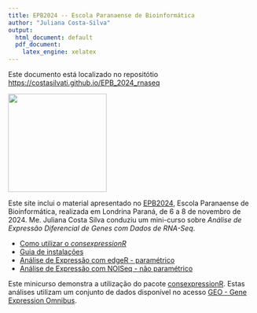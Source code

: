 ```yaml
---
title: EPB2024 -- Escola Paranaense de Bioinformática
author: "Juliana Costa-Silva"
output:
  html_document: default
  pdf_document: 
    latex_engine: xelatex
---
```



Este documento está localizado no repositótio
[https://costasilvati.github.io/EPB_2024_rnaseq](https://costasilvati.github.io/EPB_2024_rnaseq)

![](man/figures/qrcode.png){width=200px}

Este site inclui o material apresentado no [EPB2024](https://www.even3.com.br/epbioinfo2024/), 
Escola Paranaense de Bioinformática, realizada em Londrina Paraná,
de 6 a 8 de novembro de 2024. Me. Juliana Costa Silva conduziu um mini-curso sobre 
*Análise de Expressão Diferencial de Genes com Dados de RNA-Seq*.

- [Como utilizar o *consexpressionR*][A]
- [Guia de instalações][B]
- [Análise de Expressão com edgeR - paramétrico][C]
- [Análise de Expressão com NOISeq - não paramétrico][D]


Este minicurso demonstra a utilização do pacote 
[consexpressionR](https://github.com/costasilvati/consexpressionR/). 
Estas análises utilizam um conjunto de dados disponível no acesso
[GEO - Gene Expression Omnibus](https://www.ncbi.nlm.nih.gov/geo/query/acc.cgi?acc=GSE95077).


<!-- 
- [B. Using R to Understand Bioinformatic Results][B]
- [C. R / Bioconductor for Genomic Analysis][C]
-->
[A]: vignettes/a_talk.html
[B]: vignettes/b_install.html
[C]: vignettes/c_edger.html
[D]: vignettes/d_NOISeq.html
<!-- 
[B]: articles/b_course_part_1.html
[C]: articles/c_course_part_2.html
-->

